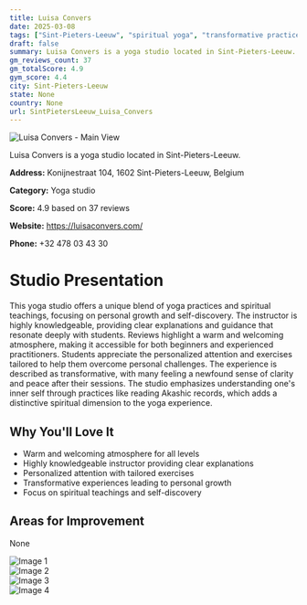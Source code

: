 ```yaml
---
title: Luisa Convers
date: 2025-03-08
tags: ["Sint-Pieters-Leeuw", "spiritual yoga", "transformative practices", "welcoming atmosphere", "personal growth", "Sint-Pieters-Leeuw"]  
draft: false
summary: Luisa Convers is a yoga studio located in Sint-Pieters-Leeuw.
gm_reviews_count: 37
gm_totalScore: 4.9
gym_score: 4.4
city: Sint-Pieters-Leeuw
state: None
country: None
url: SintPietersLeeuw_Luisa_Convers
---
```


<div className="aspect-[16/9] relative my-8">
  <img 
    src="https://lh5.googleusercontent.com/p/AF1QipN-zyDbG4ZSWseh1Z8Bo-fDkjNR_z-m0pDeW2R-=w1920-h1080-k-no"
    alt="Luisa Convers - Main View"
    className="object-cover absolute inset-0 w-full h-full rounded-lg"
  />
</div>

Luisa Convers is a yoga studio located in Sint-Pieters-Leeuw.

**Address:** Konijnestraat 104, 1602 Sint-Pieters-Leeuw, Belgium

**Category:** Yoga studio

**Score:** 4.9 based on 37 reviews

**Website:** https://luisaconvers.com/

**Phone:** +32 478 03 43 30

# Studio Presentation

This yoga studio offers a unique blend of yoga practices and spiritual teachings, focusing on personal growth and self-discovery. The instructor is highly knowledgeable, providing clear explanations and guidance that resonate deeply with students. Reviews highlight a warm and welcoming atmosphere, making it accessible for both beginners and experienced practitioners. Students appreciate the personalized attention and exercises tailored to help them overcome personal challenges. The experience is described as transformative, with many feeling a newfound sense of clarity and peace after their sessions.
The studio emphasizes understanding one's inner self through practices like reading Akashic records, which adds a distinctive spiritual dimension to the yoga experience.

## Why You'll Love It

- Warm and welcoming atmosphere for all levels
- Highly knowledgeable instructor providing clear explanations
- Personalized attention with tailored exercises
- Transformative experiences leading to personal growth
- Focus on spiritual teachings and self-discovery

## Areas for Improvement

None

<div className="grid grid-cols-1 xl:grid-cols-2 gap-4 my-8">
<div className="aspect-[4/3] relative"><img src="https://lh3.googleusercontent.com/p/AF1QipMfDqmjqSl7mrQNqWnaktBiGLOpg7Z4oH9SZ9s_=w1920-h1080-k-no" alt="Image 1" className="object-cover absolute inset-0 w-full h-full rounded-lg" /></div>
<div className="aspect-[4/3] relative"><img src="https://lh5.googleusercontent.com/p/AF1QipOkoBWXBfiCRHXN7wW4uCO0PBLKy8BSmybHkp_c=w1920-h1080-k-no" alt="Image 2" className="object-cover absolute inset-0 w-full h-full rounded-lg" /></div>
<div className="aspect-[4/3] relative"><img src="https://lh5.googleusercontent.com/p/AF1QipNH1lGRJy18f5xmogNrug-0DiadeQwUpdgTavZI=w1920-h1080-k-no" alt="Image 3" className="object-cover absolute inset-0 w-full h-full rounded-lg" /></div>
<div className="aspect-[4/3] relative"><img src="https://lh5.googleusercontent.com/p/AF1QipMgvL6ZyKyA74_I8wM72DtylU0X82rxcuM5YpC5=w1920-h1080-k-no" alt="Image 4" className="object-cover absolute inset-0 w-full h-full rounded-lg" /></div>
</div>